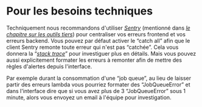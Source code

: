 # Pour les besoins techniques

Techniquement nous recommandons d'utiliser [_Sentry_](https://github.com/getsentry/sentry) (mentionné dans [_le chapitre sur les outils tiers_](#se-décharger-des-outils-non-sensibles)) pour centraliser vos erreurs frontend et vos erreurs backend. Vous pouvez par défaut activer le “catch all” afin que le client Sentry remonte toute erreur qui n'est pas “catchée”. Cela vous donnera la “[_stack trace_](https://en.wikipedia.org/wiki/Stack_trace)” pour investiguer plus en détails. Mais vous pouvez aussi explicitement formater les erreurs à remonter afin de mettre des règles d'alertes depuis l'interface.

Par exemple durant la consommation d'une “job queue”, au lieu de laisser partir des erreurs lambda vous pourriez formater des “JobQueueError” et dans l'interface dire que si vous avez plus de 3 “JobQueueError” sous 1 minute, alors vous envoyez un email à l'équipe pour investigation.
